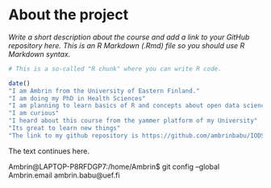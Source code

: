
# About the project

*Write a short description about the course and add a link to your GitHub repository here. This is an R Markdown (.Rmd) file so you should use R Markdown syntax.*

```r
# This is a so-called "R chunk" where you can write R code.

date()
"I am Ambrin from the University of Eastern Finland."
"I am doing my PhD in Health Sciences"
"I am planning to learn basics of R and concepts about open data science here"
"I am curious"
"I heard about this course from the yammer platform of my University"
"Its great to learn new things"
"The link to my github repository is https://github.com/ambrinbabu/IODS-project/"

```
The text continues here.

Ambrin@LAPTOP-P8RFDGP7:/home/Ambrin$ git config --global Ambrin.email ambrin.babu@uef.fi